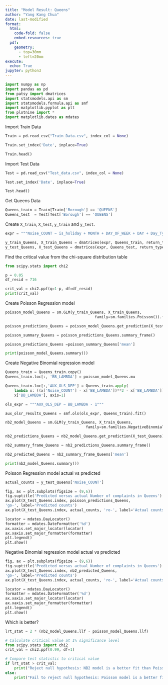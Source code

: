 ```yaml
---
title: "Model Result: Queens"
author: "Yang Kang Chua"
date: last-modified
format:
  html:
    code-fold: false
    embed-resources: true
  pdf: 
    geometry: 
      - top=30mm
      - left=20mm
execute:
  echo: True
jupyter: python3
---
```


```python
import numpy as np
import pandas as pd
from patsy import dmatrices
import statsmodels.api as sm
import statsmodels.formula.api as smf
import matplotlib.pyplot as plt
from plotnine import *
import matplotlib.dates as mdates

```

Import Train Data
```python
Train = pd.read_csv("Train_Data.csv", index_col = None)

Train.set_index('Date', inplace=True)

Train.head()

```

Import Test Data

```python
Test = pd.read_csv("Test_data.csv", index_col = None)

Test.set_index('Date', inplace=True)

Test.head()
```

Get Queens Data

```python
Queens_train = Train[Train['Borough'] == 'QUEENS']
Queens_test  = Test[Test['Borough'] == 'QUEENS']

```

Create `X_train`, `X_test`, `y_train` and `y_test`.
```python
expr = """Noise_COUNT ~ is_holiday + MONTH + DAY_OF_WEEK + DAY + Day_Type + TAVG + TMAX + TMIN + PRCP + Population + Home_Value + House_Income"""

y_train_Queens, X_train_Queens = dmatrices(expr, Queens_train, return_type='dataframe')
y_test_Queens, X_test_Queens = dmatrices(expr, Queens_test, return_type='dataframe')
```

Find the critical value from the chi-square distribution table
```python
from scipy.stats import chi2

p = 0.05
df_resid = 716

crit_val = chi2.ppf(q=1-p, df=df_resid)
print(crit_val)

```

Create Poisson Regression model

```python
poisson_model_Queens = sm.GLM(y_train_Queens, X_train_Queens, 
                                        family=sm.families.Poisson()).fit()

poisson_predictions_Queens = poisson_model_Queens.get_prediction(X_test_Queens)

poisson_summary_Queens = poisson_predictions_Queens.summary_frame()

poisson_predictions_Queens =poisson_summary_Queens['mean']

print(poisson_model_Queens.summary())

```

Create Negative Binomial regression model 

```python
Queens_train = Queens_train.copy()
Queens_train.loc[:, 'BB_LAMBDA'] = poisson_model_Queens.mu

Queens_train.loc[:,'AUX_OLS_DEP'] = Queens_train.apply(
    lambda x: ((x['Noise_COUNT'] - x['BB_LAMBDA'])**2 - x['BB_LAMBDA']) / 
    x['BB_LAMBDA'], axis=1)

ols_expr = """AUX_OLS_DEP ~ BB_LAMBDA - 1"""

aux_olsr_results_Queens = smf.ols(ols_expr, Queens_train).fit()

nb2_model_Queens = sm.GLM(y_train_Queens, X_train_Queens,
                                    family=sm.families.NegativeBinomial(alpha=aux_olsr_results_Queens.params[0])).fit()

nb2_predictions_Queens = nb2_model_Queens.get_prediction(X_test_Queens)

nb2_summary_frame_Queens = nb2_predictions_Queens.summary_frame()

nb2_predicted_Queens = nb2_summary_frame_Queens['mean']

print(nb2_model_Queens.summary())

```

Poisson Regression model actual vs predicted
```python
actual_counts = y_test_Queens['Noise_COUNT']

fig, ax = plt.subplots(figsize = (9,6))
fig.suptitle('Predicted versus actual Number of complaints in Queens')
ax.plot(X_test_Queens.index, poisson_predictions_Queens, 
'go-', label='Predicted counts')
ax.plot(X_test_Queens.index, actual_counts, 'ro-', label='Actual counts')

locator = mdates.DayLocator()
formatter = mdates.DateFormatter('%d')
ax.xaxis.set_major_locator(locator)
ax.xaxis.set_major_formatter(formatter)
plt.legend()
plt.show()

```

Negative Binomial regression model actual vs predicted

```python

fig, ax = plt.subplots(figsize = (9,6))
fig.suptitle('Predicted versus actual Number of complaints in Queens')
ax.plot(X_test_Queens.index, nb2_predicted_Queens, 
'go-', label='Predicted counts')
ax.plot(X_test_Queens.index, actual_counts, 'ro-', label='Actual counts')

locator = mdates.DayLocator()
formatter = mdates.DateFormatter('%d')
ax.xaxis.set_major_locator(locator)
ax.xaxis.set_major_formatter(formatter)
plt.legend()
plt.show()

```

Which is better?

```python

lrt_stat = 2 * (nb2_model_Queens.llf - poisson_model_Queens.llf)

# Calculate critical value at 1% significance level
from scipy.stats import chi2
crit_val = chi2.ppf(0.99, df=1)

# Compare test statistic to critical value
if lrt_stat > crit_val:
    print("Reject null hypothesis: NB2 model is a better fit than Poisson model.")
else:
    print("Fail to reject null hypothesis: Poisson model is a better fit than NB2 model.")

```